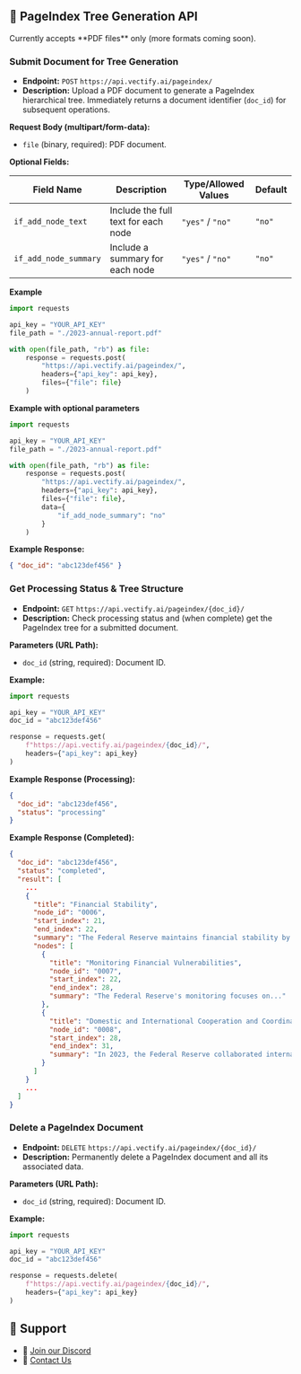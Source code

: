 
## 🌲 PageIndex Tree Generation API

<Callout type="info">
  Currently accepts **PDF files** only (more formats coming soon).
</Callout>

### Submit Document for Tree Generation

* **Endpoint:** `POST` `https://api.vectify.ai/pageindex/`
* **Description:** Upload a PDF document to generate a PageIndex hierarchical tree. Immediately returns a document identifier (`doc_id`) for subsequent operations.

**Request Body (multipart/form-data):**

* `file` (binary, required): PDF document.


**Optional Fields:**

| Field Name               | Description                          | Type/Allowed Values                  | Default               |
| ------------------------ | ------------------------------------ | ------------------------------------ | --------------------- |
| `if_add_node_text`       | Include the full text for each node  | `"yes"` / `"no"`                     | `"no"`                |
| `if_add_node_summary`    | Include a summary for each node      | `"yes"` / `"no"`                     | `"no"`                |

**Example**

```python
import requests

api_key = "YOUR_API_KEY"
file_path = "./2023-annual-report.pdf"

with open(file_path, "rb") as file:
    response = requests.post(
        "https://api.vectify.ai/pageindex/",
        headers={"api_key": api_key},
        files={"file": file}
    )
```

**Example with optional parameters**
```python
import requests

api_key = "YOUR_API_KEY"
file_path = "./2023-annual-report.pdf"

with open(file_path, "rb") as file:
    response = requests.post(
        "https://api.vectify.ai/pageindex/",
        headers={"api_key": api_key},
        files={"file": file},
        data={
            "if_add_node_summary": "no"
        }
    )
```

**Example Response:**

```json
{ "doc_id": "abc123def456" }
```


### Get Processing Status & Tree Structure

* **Endpoint:**  `GET` `https://api.vectify.ai/pageindex/{doc_id}/`
* **Description:**  Check processing status and (when complete) get the PageIndex tree for a submitted document.

**Parameters (URL Path):**

* `doc_id` (string, required): Document ID.

**Example:**

```python
import requests

api_key = "YOUR_API_KEY"
doc_id = "abc123def456"

response = requests.get(
    f"https://api.vectify.ai/pageindex/{doc_id}/",
    headers={"api_key": api_key}
)
```

**Example Response (Processing):**

```json
{
  "doc_id": "abc123def456",
  "status": "processing"
}
```

**Example Response (Completed):**

```json
{
  "doc_id": "abc123def456",
  "status": "completed",
  "result": [
    ...
    {
      "title": "Financial Stability",
      "node_id": "0006",
      "start_index": 21,
      "end_index": 22,
      "summary": "The Federal Reserve maintains financial stability by...",
      "nodes": [
        {
          "title": "Monitoring Financial Vulnerabilities",
          "node_id": "0007",
          "start_index": 22,
          "end_index": 28,
          "summary": "The Federal Reserve's monitoring focuses on..."
        },
        {
          "title": "Domestic and International Cooperation and Coordination",
          "node_id": "0008",
          "start_index": 28,
          "end_index": 31,
          "summary": "In 2023, the Federal Reserve collaborated internationally..."
        }
      ]
    }
    ...
  ]
}
```


### Delete a PageIndex Document

* **Endpoint:**  `DELETE` `https://api.vectify.ai/pageindex/{doc_id}/`
* **Description:**  Permanently delete a PageIndex document and all its associated data.

**Parameters (URL Path):**

* `doc_id` (string, required): Document ID.

**Example:**

```python
import requests

api_key = "YOUR_API_KEY"
doc_id = "abc123def456"

response = requests.delete(
    f"https://api.vectify.ai/pageindex/{doc_id}/",
    headers={"api_key": api_key}
)
```


## 💬 Support

* 🤝 [Join our Discord](https://discord.gg/VuXuf29EUj)
* 📨 [Contact Us](https://ii2abc2jejf.typeform.com/to/meB40zV0)